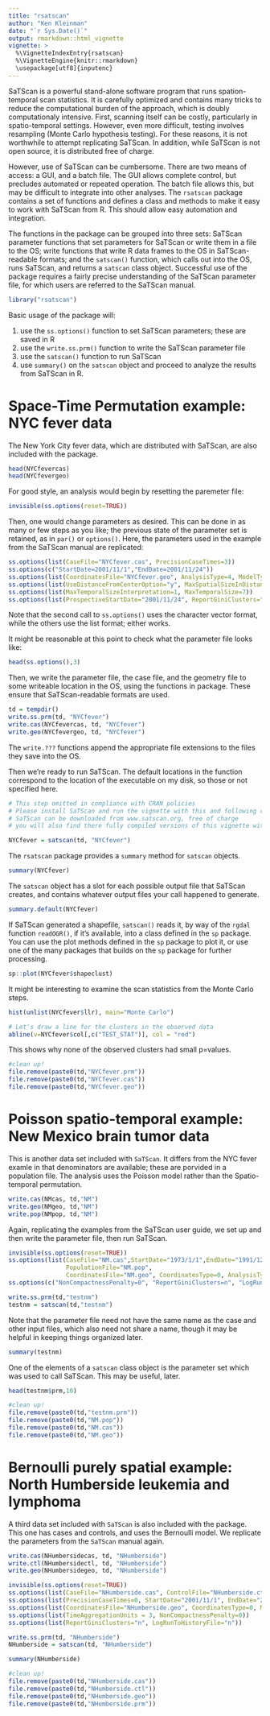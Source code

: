 ```yaml
---
title: "rsatscan"
author: "Ken Kleinman"
date: "`r Sys.Date()`"
output: rmarkdown::html_vignette
vignette: >
  %\VignetteIndexEntry{rsatscan}
  %\VignetteEngine{knitr::rmarkdown}
  \usepackage[utf8]{inputenc}
---
```


SaTScan is a powerful stand-alone software program that runs spation-temporal scan statistics.  It is carefully optimized and contains many tricks to reduce the computational burden of the approach, which is doubly computationaly intensive.  First, scanning itself can be costly, particularly in spatio-temporal settings.  However, even more difficult, testing involves resampling (Monte Carlo hypothesis testing).  For these reasons, it is not worthwhile to attempt replicating SaTScan.  In addition, while SaTScan is not open source, it is distributed free of charge. 

However, use of SaTScan can be cumbersome.  There are two means of access: a GUI, and a batch file.  The GUI allows complete control, but precludes automated or repeated operation.  The batch file allows this, but may be difficult to integrate into other analyses.  The `rsatscan` package contains a set of functions and defines a class and methods to make it easy to work with SaTScan from R.  This should allow easy automation and integration.

The functions in the package can be grouped into three sets:
SaTScan parameter functions that set parameters for SaTScan or write them in a file to the OS; write functions that write R data frames to the OS in SaTScan-readable formats; and the `satscan()` function, which calls out into the OS, runs SaTScan, and returns a `satscan` class object.  Successful use of the package requires a fairly precise understanding of the SaTScan parameter file, for which users are referred to the SaTScan manual.

```r
library("rsatscan")
```

Basic usage of the package will:

1. use the `ss.options()` function to set SaTScan parameters; these are saved in R
2. use the `write.ss.prm()` function to write the SaTScan parameter file
3. use the `satscan()` function to run SaTScan
4. use `summary()` on the `satscan` object and proceed to analyze the results from SaTScan in R.

# Space-Time Permutation example: NYC fever data

The New York City fever data, which are distributed with SaTScan, are also included with the package.
```r
head(NYCfevercas)
head(NYCfevergeo)
```

For good style, an analysis would begin by resetting the paremeter file:
```r
invisible(ss.options(reset=TRUE))
```

Then, one would change parameters as desired.  This can be done in as many or few steps as you like; the previous state of the parameter set is retained, as in `par()` or `options()`.    Here, the parameters used in the example from the SaTScan manual are replicated:
```r
ss.options(list(CaseFile="NYCfever.cas", PrecisionCaseTimes=3))
ss.options(c("StartDate=2001/11/1","EndDate=2001/11/24"))
ss.options(list(CoordinatesFile="NYCfever.geo", AnalysisType=4, ModelType=2, TimeAggregationUnits=3))
ss.options(list(UseDistanceFromCenterOption="y", MaxSpatialSizeInDistanceFromCenter=3, NonCompactnessPenalty=0))
ss.options(list(MaxTemporalSizeInterpretation=1, MaxTemporalSize=7))
ss.options(list(ProspectiveStartDate="2001/11/24", ReportGiniClusters="n", LogRunToHistoryFile="n"))
```
Note that the second call to `ss.options()` uses the character vector format, while the others use the list format; either works.

It might be reasonable at this point to check what the parameter file looks like:
```r
head(ss.options(),3)
```

Then, we write the parameter file, the case file, and the geometry file to some writeable location in the OS, using the functions in package.  These ensure that SaTScan-readable formats are used.
```r
td = tempdir()
write.ss.prm(td, "NYCfever")
write.cas(NYCfevercas, td, "NYCfever")
write.geo(NYCfevergeo, td, "NYCfever")
```
The `write.???` functions append the appropriate file extensions to the files they save into the OS.

Then we're ready to run SaTScan.  The default locations in the function correspond to the location of the executable on my disk, so those or not specified here.
```r
# This step omitted in compliance with CRAN policies
# Please install SaTScan and run the vignette with this and following code uncommented
# SaTScan can be downloaded from www.satscan.org, free of charge
# you will also find there fully compiled versions of this vignette with results

NYCfever = satscan(td, "NYCfever")
```

The `rsatscan` package provides a `summary` method for `satscan` objects.
```r
summary(NYCfever)
```

The `satscan` object has a slot for each possible output file that SaTScan creates, and contains whatever output files your call happened to generate.

```r
summary.default(NYCfever)
```

If SaTScan generated a shapefile, `satscan()` reads it, by way of the `rgdal` function `readOGR()`, if it's available, into a class defined in the `sp` package.  You can use the plot methods defined in the `sp` package to plot it, or use one of the many packages that builds on the `sp` package for further processing.

```r
sp::plot(NYCfever$shapeclust)
```

It might be interesting to examine the scan statistics from the Monte Carlo steps.
```r
hist(unlist(NYCfever$llr), main="Monte Carlo")

# Let's draw a line for the clusters in the observed data
abline(v=NYCfever$col[,c("TEST_STAT")], col = "red")
```

This shows why none of the observed clusters had small p=values.

```r
#clean up!
file.remove(paste0(td,"NYCfever.prm"))
file.remove(paste0(td,"NYCfever.cas"))
file.remove(paste0(td,"NYCfever.geo"))
```



# Poisson spatio-temporal example: New Mexico brain tumor data

This is another data set included with `SaTScan`.  It differs from the NYC fever examle in that denominators are available; these are porvided in a population file.  The analysis uses the Poisson model rather than the Spatio-temporal permutation.

```r
write.cas(NMcas, td,"NM")
write.geo(NMgeo, td,"NM")
write.pop(NMpop, td,"NM")
```

Again, replicating the examples from the SaTScan user guide, we set up and then write the parameter file, then run SaTScan.
```r
invisible(ss.options(reset=TRUE))
ss.options(list(CaseFile="NM.cas",StartDate="1973/1/1",EndDate="1991/12/31", 
                PopulationFile="NM.pop",
                CoordinatesFile="NM.geo", CoordinatesType=0, AnalysisType=3))
ss.options(c("NonCompactnessPenalty=0", "ReportGiniClusters=n", "LogRunToHistoryFile=n"))

write.ss.prm(td,"testnm")
testnm = satscan(td,"testnm")
```
Note that the parameter file need not have the same name as the case and other input files, which also need not share a name, though it may be helpful in keeping things organized later.
```r
summary(testnm)
```

One of the elements of a `satscan` class object is the parameter set which was used to call SaTScan.  This may be useful, later.

```r
head(testnm$prm,10)
```

```r
#clean up!
file.remove(paste0(td,"testnm.prm"))
file.remove(paste0(td,"NM.pop"))
file.remove(paste0(td,"NM.cas"))
file.remove(paste0(td,"NM.geo"))
```

# Bernoulli purely spatial example: North Humberside leukemia and lymphoma

A third data set included with `SaTScan` is also included with the package.  This one has cases and controls, and uses the Bernoulli model.  We replicate the parameters from the `SaTScan` manual again.

```r
write.cas(NHumbersidecas, td, "NHumberside")
write.ctl(NHumbersidectl, td, "NHumberside")
write.geo(NHumbersidegeo, td, "NHumberside")

invisible(ss.options(reset=TRUE))
ss.options(list(CaseFile="NHumberside.cas", ControlFile="NHumberside.ctl"))
ss.options(list(PrecisionCaseTimes=0, StartDate="2001/11/1", EndDate="2001/11/24"))
ss.options(list(CoordinatesFile="NHumberside.geo", CoordinatesType=0, ModelType=1))
ss.options(list(TimeAggregationUnits = 3, NonCompactnessPenalty=0))
ss.options(list(ReportGiniClusters="n", LogRunToHistoryFile="n"))

write.ss.prm(td, "NHumberside")
NHumberside = satscan(td, "NHumberside")

summary(NHumberside)
```

```r
#clean up!
file.remove(paste0(td,"NHumberside.cas"))
file.remove(paste0(td,"NHumberside.ctl"))
file.remove(paste0(td,"NHumberside.geo"))
file.remove(paste0(td,"NHumberside.prm"))
```